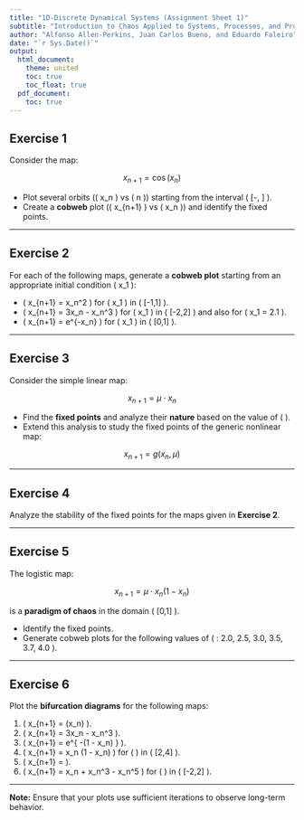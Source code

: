---
title: "1D-Discrete Dynamical Systems (Assignment Sheet 1)"
subtitle: "Introduction to Chaos Applied to Systems, Processes, and Products (ETSIDI, UPM)"
author: "Alfonso Allen-Perkins, Juan Carlos Bueno, and Eduardo Faleiro"
date: "`r Sys.Date()`"
output: 
  html_document:
    theme: united
    toc: true
    toc_float: true
  pdf_document:
    toc: true
---
## Exercise 1

Consider the map:

$$ x_{n+1} = \cos(x_n) $$

- Plot several orbits (\( x_n \) vs \( n \)) starting from the interval \( [-\pi, \pi] \).
- Create a **cobweb** plot (\( x_{n+1} \) vs \( x_n \)) and identify the fixed points.

---

## Exercise 2

For each of the following maps, generate a **cobweb plot** starting from an appropriate initial condition \( x_1 \):

- \( x_{n+1} = x_n^2 \) for \( x_1 \) in \( [-1,1] \).
- \( x_{n+1} = 3x_n - x_n^3 \) for \( x_1 \) in \( [-2,2] \) and also for \( x_1 = 2.1 \).
- \( x_{n+1} = e^{-x_n} \) for \( x_1 \) in \( [0,1] \).

---

## Exercise 3

Consider the simple linear map:

$$ x_{n+1} = \mu \cdot x_n $$

- Find the **fixed points** and analyze their **nature** based on the value of \( \mu \).
-  Extend this analysis to study the fixed points of the generic nonlinear map:

  $$ x_{n+1} = g(x_n, \mu) $$

---

## Exercise 4

Analyze the stability of the fixed points for the maps given in **Exercise 2**.

---

## Exercise 5

The logistic map:

$$ x_{n+1} = \mu \cdot x_n (1 - x_n) $$

is a **paradigm of chaos** in the domain \( [0,1] \).

- Identify the fixed points.
- Generate cobweb plots for the following values of \( \mu : 2.0, 2.5, 3.0, 3.5, 3.7, 4.0 \).

---

## Exercise 6

Plot the **bifurcation diagrams** for the following maps:

1. \( x_{n+1} = \mu \sin(x_n) \).
2. \( x_{n+1} = 3x_n - x_n^3 \).
3. \( x_{n+1} = e^{ -\mu (1 - x_n) } \).
4. \( x_{n+1} = \mu \cdot x_n (1 - x_n) \) for \( \mu \) in \( [2,4] \).
5. \( x_{n+1} = \mu \frac{x_n^2}{1 + x_n^2} \).
6. \( x_{n+1} = \mu \cdot x_n + x_n^3 - x_n^5 \) for \( \mu \) in \( [-2,2] \).

---

::: {.info}
**Note:** Ensure that your plots use sufficient iterations to observe long-term behavior.
:::